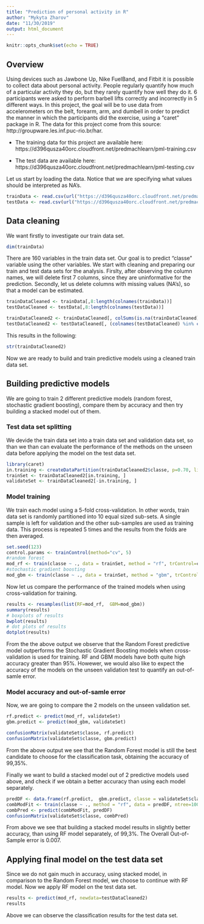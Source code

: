 ```yaml
---
title: "Prediction of personal activity in R"
author: "Mykyta Zharov"
date: "11/30/2019"
output: html_document
---
```


```r
knitr::opts_chunk$set(echo = TRUE)
```

## Overview

Using devices such as Jawbone Up, Nike FuelBand, and Fitbit it is possible to collect data about personal activity.  People regularly quantify how much of a particular activity they do, but they rarely quantify how well they do it. 6 participants were asked to perform barbell lifts correctly and incorrectly in 5 different ways.  In this project, the goal will be to use data from accelerometers on the belt, forearm, arm, and dumbell in order to predict the manner in which the participants did the exercise, using a "caret" package in R. The data for this project come from this source: http://groupware.les.inf.puc-rio.br/har.

* The training data for this project are available here: https://d396qusza40orc.cloudfront.net/predmachlearn/pml-training.csv

* The test data are available here: https://d396qusza40orc.cloudfront.net/predmachlearn/pml-testing.csv

Let us start by loading the data. Notice that we are specifying what values should be interpreted as NA's.
```r
trainData <- read.csv(url("https://d396qusza40orc.cloudfront.net/predmachlearn/pml-training.csv"), na.strings=c("NA","#DIV/0!",""))
testData <- read.csv(url("https://d396qusza40orc.cloudfront.net/predmachlearn/pml-testing.csv"), na.strings=c("NA","#DIV/0!",""))
```

## Data cleaning

We want firstly to investigate our train data set. 

```r
dim(trainData)
```
There are 160 variables in the train data set. Our goal is to predict "classe" variable using the other variables. We start with cleaning and preparing our train and test data sets for the analysis. Firslty, after observing the column names, we will delete first 7 columns, since they are uninformative for the prediction. Secondly, let us delete columns with missing values (NA's), so that a model can be estimated.
```r
trainDataCleaned <- trainData[,8:length(colnames(trainData))]
testDataCleaned <- testData[,8:length(colnames(testData))]
```
```r
trainDataCleaned2 <- trainDataCleaned[, colSums(is.na(trainDataCleaned)) == 0] 
testDataCleaned2 <- testDataCleaned[, (colnames(testDataCleaned) %in% colnames(trainDataCleaned2)) == TRUE] 
```
This results in the following:
```r
str(trainDataCleaned2)
```

Now we are ready to build and train predictive models using a cleaned train data set. 

## Building predictive models 

We are going to train 2 different predictive models (random forest, stochastic gradient boosting), compare them by accuracy and then try building a stacked model out of them. 

### Test data set splitting

We devide the train data set into a train data set and validation data set, so than we than can evaluate the performance of the methods on the unseen data before applying the model on the test data set.
```r
library(caret)
in.training <- createDataPartition(trainDataCleaned2$classe, p=0.70, list=F)
trainSet <- trainDataCleaned2[in.training, ]
validateSet <- trainDataCleaned2[-in.training, ]
```

### Model training 

We train each model using a 5-fold cross-validation. In other words, train data set is randomly partitioned into 10 equal sized sub-sets. A single sample is left for validation and the other sub-samples are used as training data. This process is repeated 5 times and the results from the folds are then averaged.

```r
set.seed(123)
control.params <- trainControl(method="cv", 5)
#random forest
mod_rf <- train(classe ~ ., data = trainSet, method = "rf", trControl=control.params, ntree = 100)
#stochastic gradient boosting
mod_gbm <- train(classe ~ ., data = trainSet, method = "gbm", trControl=control.params, verbose = FALSE)
```

Now let us compare the performance of the trained models when using cross-validation for training.
```r
results <- resamples(list(RF=mod_rf,  GBM=mod_gbm))
summary(results)
# boxplots of results
bwplot(results)
# dot plots of results
dotplot(results)
```

From the the above output we observe that the Random Forest predictive model outperforms the Stochastic Gradient Boosting models when cross-validation is used for training.  RF and GBM models have both quite high accuracy greater than 95%. Howewer, we would also like to expect the accuracy of the models on the unseen validation test to quantify an out-of-samle error.

### Model accuracy and out-of-samle error

Now, we are going to compare the 2 models on the unseen validation set.
```r
rf.predict <- predict(mod_rf, validateSet)
gbm.predict <- predict(mod_gbm, validateSet)

confusionMatrix(validateSet$classe, rf.predict)
confusionMatrix(validateSet$classe, gbm.predict)
```

From the above output we see that the Random Forest model is still the best candidate to choose for the classification task, obtaining the accuracy of 99,35%. 

Finally we want to build a stacked model out of 2 predictive models used above, and check if we obtain a better accuracy than using each model separately. 

```r
predDF <- data.frame(rf.predict,  gbm.predict, classe = validateSet$classe)
combModFit <- train(classe ~ ., method = "rf", data = predDF, ntree=100)
combPred <- predict(combModFit, predDF)
confusionMatrix(validateSet$classe, combPred)
```

From above we see that building a stacked model results in slightly better accuracy, than using RF model separately, of 99,3%. The Overall Out-of-Sample error is 0.007.

## Applying final model on the test data set

Since we do not gain much in accuracy, using stacked model, in comparison to the Random Forest model, we choose to continue with RF model. Now we apply RF model on the test data set.

```r
results <- predict(mod_rf, newdata=testDataCleaned2)
results
```
Above we can observe the classification results for the test data set.
